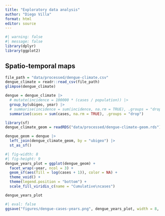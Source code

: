 ```yaml
---
title: "Exploratory data analysis"
author: "Diego Villa"
format: html
editor: source
---
```


```r
#| warning: false
#| message: false
library(dplyr)
library(ggplot2)
```

## Spatio-temporal maps

```r
file_path = "data/processed/dengue-climate.csv"
dengue_climate = readr::read_csv(file_path)
glimpse(dengue_climate)
```

```r
dengue = dengue_climate |> 
  # mutate(incidence = 100000 * (cases / population)) |> 
  group_by(ubigeo, year) |> 
  # summarise(incidence = sum(incidence, na.rm = TRUE), .groups = "drop")
  summarise(cases = sum(cases, na.rm = TRUE), .groups = "drop")
```

```r
library(sf)
dengue_climate_geom = readRDS("data/processed/dengue-climate-geom.rds")
```

```r
dengue_geom = dengue |> 
  left_join(dengue_climate_geom, by = "ubigeo") |> 
  st_as_sf()
```

```r
#| fig-width: 8
#| fig-height: 9
dengue_years_plot = ggplot(dengue_geom) +
  facet_wrap(~year, ncol = 3) +
  geom_sf(aes(fill = log(cases + 1)), color = NA) +
  theme_void() +
  theme(legend.position = "bottom") +
  scale_fill_viridis_c(name = "Cumulative\ncases")

dengue_years_plot
```

```r
#| eval: false
ggsave("figures/dengue-cases-years.png", dengue_years_plot, width = 8, height = 9)
```

